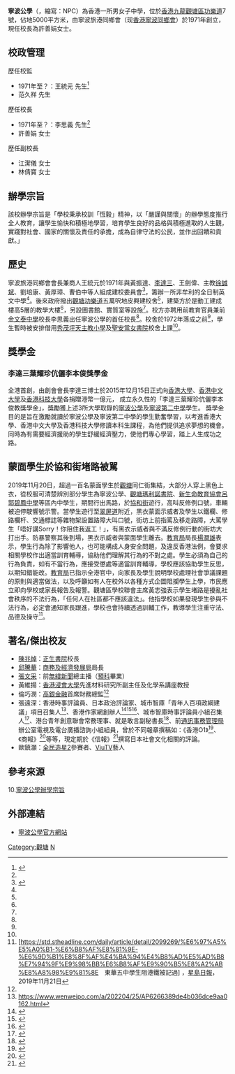 {{distinguish|寧波第二中學}}
{{Infobox_School
| name                = 寧波公學
| other_name          = Ning Po College
| image               = [[File:Ning_Po_College_(full_view_and_sky_blue_version).JPG|280px]]
| motto               = 恆毅──專心致志，持久忍耐
| established         = 1971年
| type                = 津貼中學 男女校
| language            = [[中文|中文]]
| affiliation         = 香港[[寧波|寧波]]同鄉會有限公司
| district            = [[觀塘區|觀塘區]]
| superintendent      = 范久祥先生
| principal           = 許善娟女士
| vice_principal      = 江潔儀女士、林倩寶女士
| house = 德、智、體、群
| staff = 60人（2017-18年度）
| area = 約 5000平方米
| colors = 
| location = {{HK}}[[九龍|九龍]][[觀塘|觀塘]][[功樂道|功樂道]]7號
| telephone = (+852) 2345 5633
| fax = (+852) 2341 8282 	
| mail = info@npc.edu.hk
| website = http://www.npc.edu.hk
}}

'''寧波公學'''（{{lang-en|Ning Po College}}，縮寫：NPC）為香港一所男女子中學，位於[[香港|香港]][[九龍|九龍]][[觀塘區|觀塘區]][[功樂道|功樂道]]7號，佔地5000平方米，由寧波旅港同鄉會（现[[香港寧波同鄉會|香港寧波同鄉會]]）於1971年創立，現任校長為許善娟女士。

==校政管理==
;歷任校監
*1971年至？：王統元 先生<ref name="寧波公學招生廣告">{{cite web |url=https://mmis.hkpl.gov.hk/coverpage/-/coverpage/view?p_r_p_-1078056564_c=QF757YsWv59IJkls4ouG36igDgpbswGQ&_coverpage_WAR_mmisportalportlet_o=262&_coverpage_WAR_mmisportalportlet_actual_q=%28%20verbatim_dc.collection%3A%28%22Old%5C%20HK%5C%20Newspapers%22%29%20%29%20AND+%28%20%28%20allTermsMandatory%3A%28true%29%20OR+all_dc.title%3A%28%E7%95%A2%E6%A5%AD%E7%A6%AE%29%20OR+all_dc.creator%3A%28%E7%95%A2%E6%A5%AD%E7%A6%AE%29%20OR+all_dc.contributor%3A%28%E7%95%A2%E6%A5%AD%E7%A6%AE%29%20OR+all_dc.subject%3A%28%E7%95%A2%E6%A5%AD%E7%A6%AE%29%20OR+fulltext%3A%28%E7%95%A2%E6%A5%AD%E7%A6%AE%29%20OR+all_dc.description%3A%28%E7%95%A2%E6%A5%AD%E7%A6%AE%29%20%29%20%29&_coverpage_WAR_mmisportalportlet_sort_order=asc&_coverpage_WAR_mmisportalportlet_sort_field=dc.publicationdate_bsort&_coverpage_WAR_mmisportalportlet_log=Y&_coverpage_WAR_mmisportalportlet_filter=dc.publicationdate_dt%3A%5B1970-01-01T00%3A00%3A00Z+TO+1979-12-31T15%3A59%3A59Z%5D |title=寧波公學招生廣告 |website= |page=15 |publisher=華僑日報 |date=1971-07-31 |access-date=2022-02-20 |quote= |archive-date=2022-02-20 |archive-url=https://web.archive.org/web/20220220091555/https://mmis.hkpl.gov.hk/coverpage/-/coverpage/view?p_r_p_-1078056564_c=QF757YsWv59IJkls4ouG36igDgpbswGQ&_coverpage_WAR_mmisportalportlet_o=262&_coverpage_WAR_mmisportalportlet_actual_q=(%20verbatim_dc.collection:(%22Old%5C%20HK%5C%20Newspapers%22)%20)%20AND+(%20(%20allTermsMandatory:(true)%20OR+all_dc.title:(%E7%95%A2%E6%A5%AD%E7%A6%AE)%20OR+all_dc.creator:(%E7%95%A2%E6%A5%AD%E7%A6%AE)%20OR+all_dc.contributor:(%E7%95%A2%E6%A5%AD%E7%A6%AE)%20OR+all_dc.subject:(%E7%95%A2%E6%A5%AD%E7%A6%AE)%20OR+fulltext:(%E7%95%A2%E6%A5%AD%E7%A6%AE)%20OR+all_dc.description:(%E7%95%A2%E6%A5%AD%E7%A6%AE)%20)%20)&_coverpage_WAR_mmisportalportlet_sort_order=asc&_coverpage_WAR_mmisportalportlet_sort_field=dc.publicationdate_bsort&_coverpage_WAR_mmisportalportlet_log=Y&_coverpage_WAR_mmisportalportlet_filter=dc.publicationdate_dt:%5B1970-01-01T00:00:00Z+TO+1979-12-31T15:59:59Z%5D }}</ref>
*范久祥 先生

;歷任校長
*1971年至？：李思義 先生<ref name="寧波公學招生廣告" />
*許善娟 女士

;歷任副校長
*江潔儀 女士
*林倩寶 女士

==辦學宗旨==
該校辦學宗旨是「學校秉承校訓「恆毅」精神，以「嚴謹與關懷」的辦學態度推行全人教育，讓學生愉快和積極地學習，培育學生良好的品格與積極進取的人生觀，實踐對社會、國家的關懷及責任的承擔，成為自律守法的公民，並作出回饋和貢獻。」

== 歷史 ==
寧波旅港同鄉會會長兼商人王統元於1971年與黃振達、[[李達三|李達三]]、王劍偉、主教[[徐誠斌|徐誠斌]]、劉培康、黃厚璋、曹伯中等人組成建校委員會<ref name="王統元等創辦 寧波公學招生">{{cite news |title=王統元等創辦 寧波公學招生 |url=https://mmis.hkpl.gov.hk/coverpage/-/coverpage/view?p_r_p_-1078056564_c=QF757YsWv59IJkls4ouG32UoCO%2BdrLAf&_coverpage_WAR_mmisportalportlet_o=265&_coverpage_WAR_mmisportalportlet_actual_q=%28%20verbatim_dc.collection%3A%28%22Old%5C%20HK%5C%20Newspapers%22%29%20%29%20AND+%28%20%28%20allTermsMandatory%3A%28true%29%20OR+all_dc.title%3A%28%E7%95%A2%E6%A5%AD%E7%A6%AE%29%20OR+all_dc.creator%3A%28%E7%95%A2%E6%A5%AD%E7%A6%AE%29%20OR+all_dc.contributor%3A%28%E7%95%A2%E6%A5%AD%E7%A6%AE%29%20OR+all_dc.subject%3A%28%E7%95%A2%E6%A5%AD%E7%A6%AE%29%20OR+fulltext%3A%28%E7%95%A2%E6%A5%AD%E7%A6%AE%29%20OR+all_dc.description%3A%28%E7%95%A2%E6%A5%AD%E7%A6%AE%29%20%29%20%29&_coverpage_WAR_mmisportalportlet_sort_order=asc&_coverpage_WAR_mmisportalportlet_sort_field=dc.publicationdate_bsort&_coverpage_WAR_mmisportalportlet_log=Y&_coverpage_WAR_mmisportalportlet_filter=dc.publicationdate_dt%3A%5B1970-01-01T00%3A00%3A00Z+TO+1979-12-31T15%3A59%3A59Z%5D |page=16 |language= |publisher=華僑日報 |date=1971-08-02 |accessdate=2022-02-20 |quote= |archive-date=2022-02-20 |archive-url=https://web.archive.org/web/20220220183445/https://mmis.hkpl.gov.hk/coverpage/-/coverpage/view?p_r_p_-1078056564_c=QF757YsWv59IJkls4ouG32UoCO%2BdrLAf&_coverpage_WAR_mmisportalportlet_o=265&_coverpage_WAR_mmisportalportlet_actual_q=(%20verbatim_dc.collection:(%22Old%5C%20HK%5C%20Newspapers%22)%20)%20AND+(%20(%20allTermsMandatory:(true)%20OR+all_dc.title:(%E7%95%A2%E6%A5%AD%E7%A6%AE)%20OR+all_dc.creator:(%E7%95%A2%E6%A5%AD%E7%A6%AE)%20OR+all_dc.contributor:(%E7%95%A2%E6%A5%AD%E7%A6%AE)%20OR+all_dc.subject:(%E7%95%A2%E6%A5%AD%E7%A6%AE)%20OR+fulltext:(%E7%95%A2%E6%A5%AD%E7%A6%AE)%20OR+all_dc.description:(%E7%95%A2%E6%A5%AD%E7%A6%AE)%20)%20)&_coverpage_WAR_mmisportalportlet_sort_order=asc&_coverpage_WAR_mmisportalportlet_sort_field=dc.publicationdate_bsort&_coverpage_WAR_mmisportalportlet_log=Y&_coverpage_WAR_mmisportalportlet_filter=dc.publicationdate_dt:%5B1970-01-01T00:00:00Z+TO+1979-12-31T15:59:59Z%5D }}</ref>，籌辦一所非牟利的全日制英文中學<ref name="王統元等創辦 寧波公學招生" />。後來政府撥出[[觀塘|觀塘]][[功樂道|功樂道]]五萬呎地皮興建校舍<ref name="王統元等創辦 寧波公學招生" />，建築方於是動工建成樓高5層的教學大樓<ref name="王統元等創辦 寧波公學招生" />，另設圖書館、實質室等設施<ref name="王統元等創辦 寧波公學招生" />。校方亦聘用前教育官員兼前[[金文泰中學|金文泰中學]]校長李思義出任寧波公學的首任校長<ref name="王統元等創辦 寧波公學招生" />。校舍於1972年落成之前<ref name="王統元等創辦 寧波公學招生" />，學生暫時被安排借用[[秀茂坪天主教小學|秀茂坪天主教小學]]及[[聖安當女書院|聖安當女書院]]校舍上課<ref name="王統元等創辦 寧波公學招生" />。

==獎學金==
===李達三葉耀珍伉儷李本俊獎學金===	
全港首創，由創會會長李達三博士於2015年12月15日正式向[[香港大學|香港大學]]、[[香港中文大學|香港中文大學]]及[[香港科技大學|香港科技大學]]各捐贈港幣一億元， 成立永久性的「李達三葉耀珍伉儷李本俊教獎學金」，獎勵獲上述3所大學取錄的[[寧波公學|寧波公學]]及[[寧波第二中學|寧波第二中學]]學生。
獎學金目的是旨在激勵就讀於寧波公學及寧波第二中學的學生勤奮學習，以考進香港大學、香港中文大學及香港科技大學修讀本科生課程，為他們提供追求夢想的機會。同時為有需要經濟援助的學生舒緩經濟壓力，使他們專心學習，踏上人生成功之路。

==蒙面學生於協和街堵路被駡==
2019年11月20日，超過一百名蒙面學生於[[觀塘|觀塘]]同仁街集結，大部分人穿上黑色上衣，從校服可清楚辨別部分學生為寧波公學、[[觀塘瑪利諾書院|觀塘瑪利諾書院]]、[[新生命教育協會呂郭碧鳳中學|新生命教育協會呂郭碧鳳中學]]等區內中學生，期間行出馬路，於[[協和街|協和街]]遊行，高叫反修例口號，車輛被迫停駛響號示警。當學生遊行至[[翠屏道|翠屏道]]附近，黑衣蒙面示威者及學生以鐵欄、修路欄杆、交通標誌等雜物架設置路障大叫口號，街坊上前指罵及移走路障，大罵學生「唔好講Sorry！你阻住我返工！」，有黑衣示威者與不滿反修例行動的街坊大打出手。防暴警察其後到場，黑衣示威者與蒙面學生離去。[[教育局_(香港)|教育局]]局長[[楊潤雄|楊潤雄]]表示，學生行為除了影響他人，也可能構成人身安全問題，及違反香港法例，會要求相關學校作出適當訓育輔導，協助他們理解其行為的不對之處。學生必須為自己的行為負責，如有不當行為，應接受懲處等適當訓育輔導，學校應該協助學生反思，以期知錯能改。[[教育局_(香港)|教育局]]已指示全港官中，向家長及學生說明學校處理社會爭議課題的原則與適當做法，以及呼籲如有人在校外以各種方式企圖阻攔學生上學，市民應立即向學校或家長報告及報警。觀塘區學校聯會主席黃志強表示學生堵路是擾亂社會秩序的不法行為，「任何人在社區都不應該違法」。他指學校如果發現學生參與不法行為，必定會通知家長跟進，學校也會持續透過訓輔工作，教導學生注重守法、品德及操守<ref>[https://std.stheadline.com/daily/article/detail/2099269/%E6%97%A5%E5%A0%B1-%E6%B8%AF%E8%81%9E-%E6%9D%B1%E8%8F%AF%E4%BA%94%E4%B8%AD%E5%AD%B8%E7%94%9F%E9%98%BB%E6%B8%AF%E9%90%B5%E8%A2%AB%E8%A8%98%E9%81%8E　東華五中學生阻港鐵被記過] {{Wayback|url=https://std.stheadline.com/daily/article/detail/2099269/%E6%97%A5%E5%A0%B1-%E6%B8%AF%E8%81%9E-%E6%9D%B1%E8%8F%AF%E4%BA%94%E4%B8%AD%E5%AD%B8%E7%94%9F%E9%98%BB%E6%B8%AF%E9%90%B5%E8%A2%AB%E8%A8%98%E9%81%8E |date=20191220112616 }}，[[星島日報|星島日報]]，2019年11月21日</ref>。

==著名/傑出校友==
*[[陳兆焯|陳兆焯]]：[[正生書院|正生書院]]校長
*[[邱騰華|邱騰華]]{{GBSHK|nocat}}{{JP|nocat}}：[[商務及經濟發展局|商務及經濟發展局]]局長
*[[張文采|張文采]]：前[[無綫新聞|無綫新聞]]總主播（[[預科|預科]]畢業）
*黃維揚：[[香港浸會大學|香港浸會大學]]先進材料研究所副主任及化學系講座教授
*倫巧潣：[[高銀金融|高銀金融]]首席財務總監<ref name="尤德爵士紀念基金高中學生獎 1992/93">{{Cite web |url=https://www.wfsfaa.gov.hk/sfo/pdf/common/Form/sgl/seym2.pdf |title=尤德爵士紀念基金高中學生獎 1992/93，1992年/1993年 |access-date=2018-10-16 |archive-date=2020-10-12 |archive-url=https://web.archive.org/web/20201012113550/https://www.wfsfaa.gov.hk/sfo/pdf/common/Form/sgl/seym2.pdf |dead-url=no }}</ref>
*張遠深：香港時事評論員、日本政治評論家、城市智庫「青年人百項政綱建議」項目召集人<ref>https://www.wenweipo.com/a/202204/25/AP6266389de4b036dce9aa0162.html</ref>、香港作家網創辦人<ref>{{Cite web |url=http://www.takungpao.com.hk/news/232109/2022/0428/713329.html |title=存档副本 |access-date=2022-04-28 |archive-date=2022-05-25 |archive-url=https://web.archive.org/web/20220525013057/http://www.takungpao.com.hk/news/232109/2022/0428/713329.html }}</ref><ref name="香港01: 搞小說網港青：有得做">{{Cite web |url=https://www.hk01.com/%E7%A4%BE%E6%9C%83%E6%96%B0%E8%81%9E/132322/%E9%96%B1%E6%96%87%E6%8F%AD%E6%96%87%E5%AD%97%E6%9C%89%E5%83%B9-%E7%B6%B2%E7%B5%A1%E4%BD%9C%E5%AE%B6-%E6%B8%AF%E4%BA%BA%E4%B8%8D%E6%84%9B%E4%BB%98%E6%AC%BE-%E6%90%9E%E5%B0%8F%E8%AA%AA%E7%B6%B2%E6%B8%AF%E9%9D%92-%E6%9C%89%E5%BE%97%E5%81%9A |title=香港01: 搞小說網港青：有得做 |accessdate=2019-04-01 |archive-date=2019-04-01 |archive-url=https://web.archive.org/web/20190401105247/https://www.hk01.com/%E7%A4%BE%E6%9C%83%E6%96%B0%E8%81%9E/132322/%E9%96%B1%E6%96%87%E6%8F%AD%E6%96%87%E5%AD%97%E6%9C%89%E5%83%B9-%E7%B6%B2%E7%B5%A1%E4%BD%9C%E5%AE%B6-%E6%B8%AF%E4%BA%BA%E4%B8%8D%E6%84%9B%E4%BB%98%E6%AC%BE-%E6%90%9E%E5%B0%8F%E8%AA%AA%E7%B6%B2%E6%B8%AF%E9%9D%92-%E6%9C%89%E5%BE%97%E5%81%9A |dead-url=no }}</ref><ref name="明報: O2O﹕線上曝光「吸粉」 爭取線下商機">{{Cite web |url=https://ol.mingpao.com/ldy/cultureleisure/culture/20180120/1516385987652/o2o-%E7%B7%9A%E4%B8%8A%E6%9B%9D%E5%85%89%E3%80%8C%E5%90%B8%E7%B2%89%E3%80%8D-%E7%88%AD%E5%8F%96%E7%B7%9A%E4%B8%8B%E5%95%86%E6%A9%9F |title=明報:O2O﹕線上曝光「吸粉」 爭取線下商機 |accessdate=2019-04-01 |archive-date=2019-04-01 |archive-url=https://web.archive.org/web/20190401105224/https://ol.mingpao.com/ldy/cultureleisure/culture/20180120/1516385987652/o2o-%e7%b7%9a%e4%b8%8a%e6%9b%9d%e5%85%89%e3%80%8c%e5%90%b8%e7%b2%89%e3%80%8d-%e7%88%ad%e5%8f%96%e7%b7%9a%e4%b8%8b%e5%95%86%e6%a9%9f |dead-url=no }}</ref>、城市智庫時事評論員小組召集人<ref name="曾鈺成與青年分享筆耕心得：叻因為勤力">{{Cite web |url=http://www.orangenews.hk/news/system/2016/12/01/010046128.shtml |title=【就是敢言】曾鈺成與青年分享筆耕心得：叻因為勤力 |access-date=2019-04-03 |archive-date=2020-02-16 |archive-url=https://web.archive.org/web/20200216135145/http://www.orangenews.hk/news/system/2016/12/01/010046128.shtml |dead-url=no }}</ref>、港台青年創意聯會常務理事、就是敢言副秘書長<ref name=" 「就是敢言」新書發布 收錄逾50篇評論精華">{{Cite web |url=http://writer.com.hk/article/view.php?id=20 |title=「就是敢言」新書發布 |accessdate=2019-04-01 |archive-date=2019-04-01 |archive-url=https://web.archive.org/web/20190401105217/http://writer.com.hk/article/view.php?id=20 |dead-url=no }}</ref>、前[[通訊事務管理局|通訊事務管理局]]辦公室電視及電台廣播諮詢小組組員，曾於不同報章撰稿如：《香港O1》<ref name="2047不是洪水猛獸">{{Cite web |url=https://www.hk01.com/01%E5%8D%9A%E8%A9%95-%E6%94%BF%E7%B6%93%E7%A4%BE/21629/%E4%BE%86%E7%A8%BF-2047%E4%B8%8D%E6%98%AF%E6%B4%AA%E6%B0%B4%E7%8C%9B%E7%8D%B8 |title=2047不是洪水猛獸 |access-date=2020-01-08 |archive-date=2020-10-12 |archive-url=https://web.archive.org/web/20201012120331/https://www.hk01.com/01%E5%8D%9A%E8%A9%95-%E6%94%BF%E7%B6%93%E7%A4%BE/21629/%E4%BE%86%E7%A8%BF-2047%E4%B8%8D%E6%98%AF%E6%B4%AA%E6%B0%B4%E7%8C%9B%E7%8D%B8 |dead-url=no }}</ref>、《商報》<ref name="正視日本捕鯨問題">{{Cite web |url=https://www.hkcd.com/content/2019-12/28/content_1171797.html |title=正視日本捕鯨問題 |accessdate=2020-01-08 |archive-date=2019-12-28 |archive-url=https://web.archive.org/web/20191228080039/http://www.hkcd.com/content/2019-12/28/content_1171797.html |dead-url=no }}</ref>等等，現定期於《信報》<ref name="港人權法案難在日本出現">{{Cite web |url=https://www1.hkej.com/dailynews/commentary/article/2324319/%E6%B8%AF%E4%BA%BA%E6%AC%8A%E6%B3%95%E6%A1%88%E9%9B%A3%E5%9C%A8%E6%97%A5%E6%9C%AC%E5%87%BA%E7%8F%BE |title=港人權法案難在日本出現 |access-date=2020-01-08 |archive-date=2020-10-12 |archive-url=https://web.archive.org/web/20201012113648/https://www1.hkej.com/dailynews/commentary/article/2324319/%E6%B8%AF%E4%BA%BA%E6%AC%8A%E6%B3%95%E6%A1%88%E9%9B%A3%E5%9C%A8%E6%97%A5%E6%9C%AC%E5%87%BA%E7%8F%BE |dead-url=no }}</ref>撰寫日本社會文化相關的評論。
*歐鎮灝：[[全民造星II|全民造星2]]參賽者、[[ViuTV|ViuTV]]藝人

==參考來源==
{{reflist}}10.[https://www.goodschool.hk/%E5%AF%A7%E6%B3%A2%E5%85%AC%E5%AD%B8 寧波公學辦學宗旨] {{Wayback|url=https://www.goodschool.hk/%E5%AF%A7%E6%B3%A2%E5%85%AC%E5%AD%B8 |date=20211108152746 }}

==外部連結==
*[http://www.npc.edu.hk 寧波公學官方網站] {{Wayback|url=http://www.npc.edu.hk/ |date=20201211101436 }}


[[Category:觀塘|Category:觀塘]]
[[Category:觀塘區中學|N]]